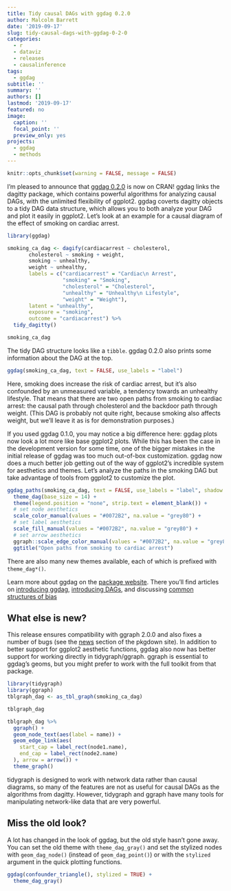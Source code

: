 ```yaml
---
title: Tidy causal DAGs with ggdag 0.2.0
author: Malcolm Barrett
date: '2019-09-17'
slug: tidy-causal-dags-with-ggdag-0-2-0
categories:
  - r
  - dataviz
  - releases
  - causalinference
tags:
  - ggdag
subtitle: ''
summary: ''
authors: []
lastmod: '2019-09-17'
featured: no
image:
  caption: ''
  focal_point: ''
  preview_only: yes
projects: 
  - ggdag
  - methods
---
```


```r
knitr::opts_chunk$set(warning = FALSE, message = FALSE)
```


I'm pleased to announce that [ggdag 0.2.0](https://ggdag.malco.io/) is now on CRAN! ggdag links the dagitty package, which contains powerful algorithms for analyzing causal DAGs, with the unlimited flexibility of ggplot2. ggdag coverts dagitty objects to a tidy DAG data structure, which allows you to both analyze your DAG and plot it easily in ggplot2. Let's look at an example for a causal diagram of the effect of smoking on cardiac arrest.

```r
library(ggdag)
```


```r
smoking_ca_dag <- dagify(cardiacarrest ~ cholesterol,
       cholesterol ~ smoking + weight,
       smoking ~ unhealthy,
       weight ~ unhealthy,
       labels = c("cardiacarrest" = "Cardiac\n Arrest", 
                  "smoking" = "Smoking",
                  "cholesterol" = "Cholesterol",
                  "unhealthy" = "Unhealthy\n Lifestyle",
                  "weight" = "Weight"),
       latent = "unhealthy",
       exposure = "smoking",
       outcome = "cardiacarrest") %>% 
  tidy_dagitty()

smoking_ca_dag
```

The tidy DAG structure looks like a `tibble`. ggdag 0.2.0 also prints some information about the DAG at the top.

```r
ggdag(smoking_ca_dag, text = FALSE, use_labels = "label")
```

Here, smoking does increase the risk of cardiac arrest, but it's also confounded by an unmeasured variable, a tendency towards an unhealthy lifestyle. That means that there are two open paths from smoking to cardiac arrest: the causal path through cholesterol and the backdoor path through weight. (This DAG is probably not quite right, because smoking also affects weight, but we'll leave it as is for demonstration purposes.)

If you used ggdag 0.1.0, you may notice a big difference here: ggdag plots now look a lot more like base ggplot2 plots. While this has been the case in the development version for some time, one of the bigger mistakes in the initial release of ggdag was too much out-of-box customization. ggdag now does a much better job getting out of the way of ggplot2's incredible system for aesthetics and themes. Let's analyze the paths in the smoking DAG but take advantage of tools from ggplot2 to customize the plot.

```r
ggdag_paths(smoking_ca_dag, text = FALSE, use_labels = "label", shadow = TRUE) +
  theme_dag(base_size = 14) +
  theme(legend.position = "none", strip.text = element_blank()) + 
  # set node aesthetics
  scale_color_manual(values = "#0072B2", na.value = "grey80") + 
  # set label aesthetics
  scale_fill_manual(values = "#0072B2", na.value = "grey80") + 
  # set arrow aesthetics
  ggraph::scale_edge_color_manual(values = "#0072B2", na.value = "grey80") +
  ggtitle("Open paths from smoking to cardiac arrest")
```

There are also many new themes available, each of which is prefixed with `theme_dag*()`.

Learn more about ggdag on the [package website](https://ggdag.malco.io/). There you'll find articles on [introducing ggdag](https://ggdag.malco.io/articles/intro-to-ggdag.html), [introducing DAGs](https://ggdag.malco.io/articles/intro-to-dags.html), and discussing [common structures of bias](https://ggdag.malco.io/articles/bias-structures.html)

## What else is new?

This release ensures compatibility with ggraph 2.0.0 and also fixes a number of bugs (see the [news](https://ggdag.malco.io/news/index.html) section of the pkgdown site). In addition to better support for ggplot2 aesthetic functions, ggdag also now has better support for working directly in tidygraph/ggraph. ggraph is essential to ggdag's geoms, but you might prefer to work with the full toolkit from that package.

```r
library(tidygraph)
library(ggraph)
tblgraph_dag <- as_tbl_graph(smoking_ca_dag)

tblgraph_dag
```

```r
tblgraph_dag %>% 
  ggraph() +
  geom_node_text(aes(label = name)) + 
  geom_edge_link(aes(
    start_cap = label_rect(node1.name),
    end_cap = label_rect(node2.name)
  ), arrow = arrow()) +
  theme_graph()
```

tidygraph is designed to work with network data rather than causal diagrams, so many of the features are not as useful for causal DAGs as the algorithms from dagitty. However, tidygraph and ggraph have many tools for manipulating network-like data that are very powerful.

## Miss the old look?

A lot has changed in the look of ggdag, but the old style hasn't gone away. You can set the old theme with `theme_dag_gray()` and set the stylized nodes with `geom_dag_node()` (instead of `geom_dag_point()`) or with the `stylized` argument in the quick plotting functions.

```r
ggdag(confounder_triangle(), stylized = TRUE) +
  theme_dag_gray()
```